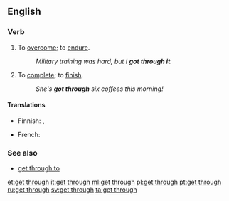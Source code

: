 ==English==

===Verb===
{{head|en|verb|head=[[get]] [[through]]}}

# To [[overcome]]; to [[endure]].
#: ''Military training was hard, but I '''got through it'''.''
# To [[complete]]; to [[finish]].
#: ''She's '''got through''' six coffees this morning!''

====Translations====
{{trans-top|to overcome}}
* Finnish: {{t+|fi|selviytyä}}, {{t+|fi|suoriutua}}
{{trans-mid}}
* French: {{t+|fr|franchir}}
{{trans-bottom}}

===See also===
* [[get through to]]

[[et:get through]]
[[it:get through]]
[[ml:get through]]
[[pl:get through]]
[[pt:get through]]
[[ru:get through]]
[[sv:get through]]
[[ta:get through]]